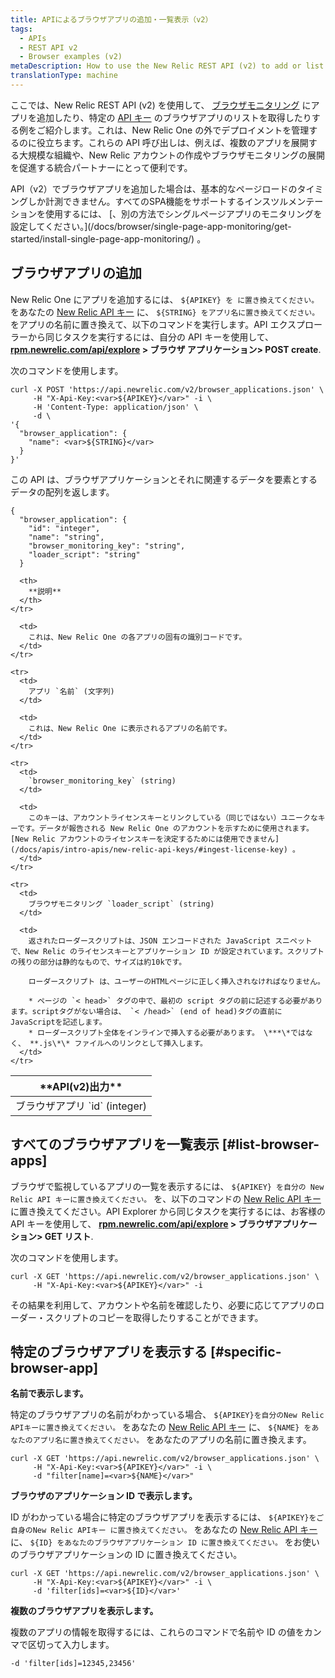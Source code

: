 ```yaml
---
title: APIによるブラウザアプリの追加・一覧表示（v2）
tags:
  - APIs
  - REST API v2
  - Browser examples (v2)
metaDescription: How to use the New Relic REST API (v2) to add or list browser apps.
translationType: machine
---
```


ここでは、New Relic REST API (v2) を使用して、 [ブラウザモニタリング](/docs/browser/new-relic-browser/welcome-new-relic-browser/new-relic-browser) にアプリを追加したり、特定の [API キー](/docs/apis/rest-api-v2/requirements/api-keys) のブラウザアプリのリストを取得したりする例をご紹介します。これは、New Relic One の外でデプロイメントを管理するのに役立ちます。これらの API 呼び出しは、例えば、複数のアプリを展開する大規模な組織や、New Relic アカウントの作成やブラウザモニタリングの展開を促進する統合パートナーにとって便利です。

<Callout variant="important">
  API（v2）でブラウザアプリを追加した場合は、基本的なページロードのタイミングしか計測できません。すべてのSPA機能をサポートするインスツルメンテーションを使用するには、
  [、別の方法でシングルページアプリのモニタリングを設定してください。](/docs/browser/single-page-app-monitoring/get-started/install-single-page-app-monitoring/)
  。
</Callout>

## ブラウザアプリの追加

New Relic One にアプリを追加するには、 `${APIKEY} を に置き換えてください。` をあなたの [New Relic API キー](/docs/apis/rest-api-v2/requirements/api-keys#rest-api-key) に、 `${STRING} をアプリ名に置き換えてください。` をアプリの名前に置き換えて、以下のコマンドを実行します。API エクスプローラーから同じタスクを実行するには、自分の API キーを使用して、 **[rpm.newrelic.com/api/explore](https://rpm.newrelic.com/api/explore) > ブラウザ アプリケーション> POST create**.

次のコマンドを使用します。

```
curl -X POST 'https://api.newrelic.com/v2/browser_applications.json' \
     -H "X-Api-Key:<var>${APIKEY}</var>" -i \
     -H 'Content-Type: application/json' \
     -d \
'{
  "browser_application": {
    "name": <var>${STRING}</var>
  }
}'
```

この API は、ブラウザアプリケーションとそれに関連するデータを要素とするデータの配列を返します。

```
{
  "browser_application": {
    "id": "integer",
    "name": "string",
    "browser_monitoring_key": "string",
    "loader_script": "string"
  }
```

<table>
  <thead>
    <tr>
      <th width={250}>
        **API(v2)出力**
      </th>

      <th>
        **説明**
      </th>
    </tr>

  </thead>

  <tbody>
    <tr>
      <td>
        ブラウザアプリ `id` (integer)
      </td>

      <td>
        これは、New Relic One の各アプリの固有の識別コードです。
      </td>
    </tr>

    <tr>
      <td>
        アプリ `名前` (文字列)
      </td>

      <td>
        これは、New Relic One に表示されるアプリの名前です。
      </td>
    </tr>

    <tr>
      <td>
        `browser_monitoring_key` (string)
      </td>

      <td>
        このキーは、アカウントライセンスキーとリンクしている（同じではない）ユニークなキーです。データが報告される New Relic One のアカウントを示すために使用されます。 [New Relic アカウントのライセンスキーを決定するためには使用できません](/docs/apis/intro-apis/new-relic-api-keys/#ingest-license-key) 。
      </td>
    </tr>

    <tr>
      <td>
        ブラウザモニタリング `loader_script` (string)
      </td>

      <td>
        返されたローダースクリプトは、JSON エンコードされた JavaScript スニペットで、New Relic のライセンスキーとアプリケーション ID が設定されています。スクリプトの残りの部分は静的なもので、サイズは約10kです。

        ローダースクリプト は、ユーザーのHTMLページに正しく挿入されなければなりません。

        * ページの `< head>` タグの中で、最初の script タグの前に記述する必要があります。scriptタグがない場合は、 `< /head>` (end of head)タグの直前にJavaScriptを記述します。
        * ローダースクリプト全体をインラインで挿入する必要があります。 \***\*ではなく、 **.js\*\* ファイルへのリンクとして挿入します。
      </td>
    </tr>

  </tbody>
</table>

## すべてのブラウザアプリを一覧表示 [#list-browser-apps]

ブラウザで監視しているアプリの一覧を表示するには、 `${APIKEY} を自分の New Relic API キーに置き換えてください。` を、以下のコマンドの [New Relic API キー](/docs/apis/rest-api-v2/requirements/api-keys#rest-api-key) に置き換えてください。API Explorer から同じタスクを実行するには、お客様の API キーを使用して、 **[rpm.newrelic.com/api/explore](https://rpm.newrelic.com/api/explore) > ブラウザアプリケーション> GET リスト**.

次のコマンドを使用します。

```
curl -X GET 'https://api.newrelic.com/v2/browser_applications.json' \
     -H "X-Api-Key:<var>${APIKEY}</var>" -i
```

その結果を利用して、アカウントや名前を確認したり、必要に応じてアプリのローダー・スクリプトのコピーを取得したりすることができます。

## 特定のブラウザアプリを表示する [#specific-browser-app]

**名前で表示します。**

特定のブラウザアプリの名前がわかっている場合、 `${APIKEY}を自分のNew Relic APIキーに置き換えてください。` をあなたの [New Relic API キー](/docs/apis/rest-api-v2/requirements/api-keys#rest-api-key) に、 `${NAME} をあなたのアプリ名に置き換えてください。` をあなたのアプリの名前に置き換えます。

```
curl -X GET 'https://api.newrelic.com/v2/browser_applications.json' \
     -H "X-Api-Key:<var>${APIKEY}</var>" -i \
     -d "filter[name]=<var>${NAME}</var>"
```

**ブラウザのアプリケーション ID で表示します。**

ID がわかっている場合に特定のブラウザアプリを表示するには、 `${APIKEY}をご自身のNew Relic APIキー に置き換えてください。` をあなたの [New Relic API キー](/docs/apis/rest-api-v2/requirements/api-keys#rest-api-key) に、 `${ID} をあなたのブラウザアプリケーション ID に置き換えてください。` をお使いのブラウザアプリケーションの ID に置き換えてください。

```
curl -X GET 'https://api.newrelic.com/v2/browser_applications.json' \
     -H "X-Api-Key:<var>${APIKEY}</var>" -i \
     -d 'filter[ids]=<var>${ID}</var>'
```

**複数のブラウザアプリを表示します。**

複数のアプリの情報を取得するには、これらのコマンドで名前や ID の値をカンマで区切って入力します。

```
-d 'filter[ids]=12345,23456'
```
